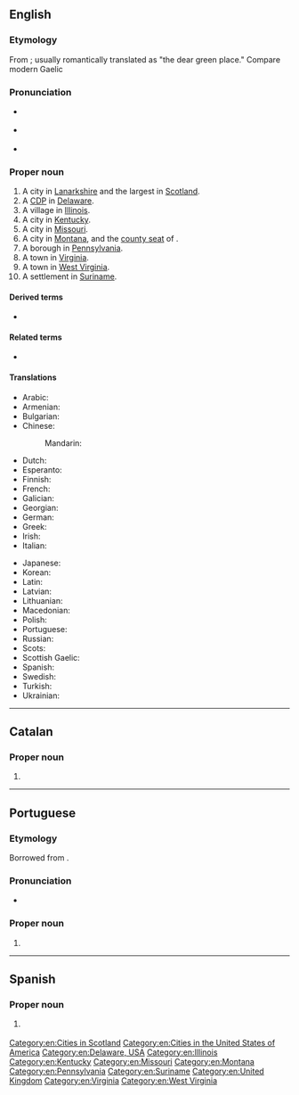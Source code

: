 ==English==

===Etymology===
From {{etyl|cel-bry-pro|en}} {{m|cel-bry-pro|*glas cu||green hollow}}; usually romantically translated as "the dear green place." Compare modern Gaelic {{m|gd|Glaschu|}}

===Pronunciation===
* {{a|UK}} {{IPA|/ˈɡlɑːzɡəʊ/|/ˈɡlæz.ɡəʊ/|lang=en|/ˈɡlaz.ɡəʊ/}}
* {{a|US}} {{IPA|/ˈɡlæz.ɡoʊ/|/ˈɡlæz.ɡaʊ/|lang=en}}
* {{a|Scotland}} {{IPA|/ˈɡlaz.ɡo/|lang=en}}
{{rfp|local and general Scottish required|lang=en}}

===Proper noun===
{{wikipedia}}
{{en-proper noun}}

# A city in [[Lanarkshire]] and the largest in [[Scotland]].
# A [[CDP]] in [[Delaware]].
# A village in [[Illinois]].
# A city in [[Kentucky]].
# A city in [[Missouri]].
# A city in [[Montana]], and the [[county seat]] of {{l|en|Valley County}}.
# A borough in [[Pennsylvania]].
# A town in [[Virginia]].
# A town in [[West Virginia]].
# A settlement in [[Suriname]].

====Derived terms====
* {{l|en|New Glasgow}}

====Related terms====
* {{l|en|Glaswegian}}

====Translations====
{{trans-top|the city Glasgow}}
* Arabic: {{t|ar|غْلَاسْكُو|m}}
* Armenian: {{t|hy|Գլազգո}}
* Bulgarian: {{t|bg|Глазгоу|m}}
* Chinese:
*: Mandarin: {{t+|cmn|格拉斯哥|tr=Gélāsīgē|sc=Hani}}
* Dutch: {{t|nl|Glasgow}}
* Esperanto: {{t|eo|Glasgovo}}
* Finnish: {{t+|fi|Glasgow}}
* French: {{t+|fr|Glasgow|m}}
* Galician: {{t|gl|Glasgow}}
* Georgian: {{t|ka|გლაზგო}}
* German: {{t+|de|Glasgow|n}}
* Greek: {{t+|el|Γλασκώβη}}
* Irish: {{t|ga|Glaschú|m}}
* Italian: {{t|it|Glasgow}}
{{trans-mid}}
* Japanese: {{t|ja|グラスゴー|tr=Gurasugō}}
* Korean: {{t|ko|글래스고|tr=Geullaeseugo}}
* Latin: {{t|la|Glasgovia}}
* Latvian: {{t|lv|Glāzgova|f}}
* Lithuanian: {{t|lt|Glazgas|m}}
* Macedonian: {{t|mk|Глазгов|tr=Glázgov}}
* Polish: {{t+|pl|Glasgow|n}}
* Portuguese: {{t+|pt|Glasgow}}
* Russian: {{t|ru|Гла́зго|m}}
* Scots: {{t|sco|Glesca}}
* Scottish Gaelic: {{t|gd|Glaschu}}
* Spanish: {{t+|es|Glasgow}}
* Swedish: {{t|sv|Glasgow}}
* Turkish: {{t|tr|Glasgow}}
* Ukrainian: {{t|uk|Глазго|m}}
{{trans-bottom}}

[[Category:en:Cities in Scotland]]
[[Category:en:Cities in the United States of America]]
[[Category:en:Delaware, USA]]
[[Category:en:Illinois]]
[[Category:en:Kentucky]]
[[Category:en:Missouri]]
[[Category:en:Montana]]
[[Category:en:Pennsylvania]]
[[Category:en:Suriname]]
[[Category:en:United Kingdom]]
[[Category:en:Virginia]]
[[Category:en:West Virginia]]

----

==Catalan==

===Proper noun===
{{ca-proper noun|m}}

# {{l|en|Glasgow}}

----

==Portuguese==

===Etymology===
Borrowed from {{bor|pt|en|Glasgow|notext=1}}.

===Pronunciation===
* {{a|Brazil}} {{IPA|/ˈɡlaz.ɡow/|lang=pt}}

===Proper noun===
{{pt-proper noun|f}}

# {{place|pt|city|c/Scotland|t1=Glasgow}}

----

==Spanish==
{{wikipedia|lang=es}}

===Proper noun===
{{es-proper noun}}

# {{l|en|Glasgow}} {{gloss|the city Glasgow}}